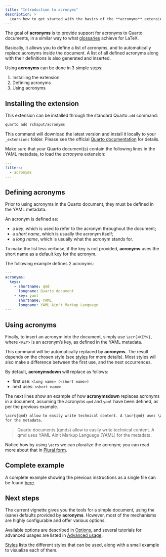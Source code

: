 ```yaml
---
title: "Introduction to acronyms"
description: >
  Learn how to get started with the basics of the **acronyms** extension.
---
```


The goal of **acronyms** is to provide support for acronyms to Quarto
documents, in a similar way to what [glossaries] achieve for LaTeX.

Basically, it allows you to define a list of acronyms, and to automatically
replace acronyms inside the document.
A list of all defined acronyms along with their definitions is also generated
and inserted.

Using **acronyms** can be done in 3 simple steps:

1. Installing the extension
2. Defining acronyms
3. Using acronyms


## Installing the extension

This extension can be installed through the standard Quarto `add` command:

```sh
quarto add rchaput/acronyms
```

This command will download the latest version and install it locally to your
`_extensions` folder. Please see the official
[Quarto documentation](https://quarto.org/docs/extensions/managing.html)
for details.

Make sure that your Quarto document(s) contain the following lines in the
YAML metadata, to load the *acronyms* extension:

```yaml
---
filters:
  - acronyms
---
```


## Defining acronyms

Prior to using acronyms in the Quarto document, they must be defined in
the YAML metadata.

An acronym is defined as:

- a *key*, which is used to refer to the acronym throughout the document;
- a *short name*, which is usually the acronym itself;
- a *long name*, which is usually what the acronym stands for.

To make the list less verbose, if the key is not provided, **acronyms**
uses the short name as a default key for the acronym.

The following example defines 2 acronyms:

```yaml
---
acronyms:
  keys:
    - shortname: qmd
      longname: Quarto document
    - key: yaml
      shortname: YAML
      longname: YAML Ain't Markup Language
---
```


## Using acronyms

Finally, to insert an acronym into the document, simply use `\acr{<KEY>}`,
where `<KEY>` is an acronym's key, as defined in the YAML metadata.

This command will be automatically replaced by **acronyms**. The result
depends on the chosen style (see [styles] for more details). Most
styles will also make a difference between the first use, and the next
occurrences.

By default, **acronymsdown** will replace as follows:

- first use: `<long name> (<short name>)`
- next uses: `<short name>`

The next lines show an example of how **acronymsdown** replaces acronyms
in a document, assuming the acronyms `qmd` and `yaml` have been defined, as
per the previous example.

```md
\acrs{qmd} allow to easily write technical content. A \acr{qmd} uses \acr{yaml}
for the metadata.
```

> Quarto documents (qmds) allow to easily write technical content. A qmd uses
> YAML Ain't Markup Language (YAML) for the metadata.

Notice how by using `\acrs` we can pluralize the acronym; you can read more
about that in [Plural form][plural].


## Complete example

A complete example showing the previous instructions as a single file can
be found [here][example].


## Next steps

The current vignette gives you the tools for a simple document, using the
(sane) defaults provided by **acronyms**.
However, most of the mechanisms are highly configurable and offer various
options.

Available options are described in [Options][options], and several tutorials
for advanced usages are listed in [Advanced usage][advanced_usage].

[Styles][styles] lists the different styles that can be used, along
with a small example to visualize each of them.


[glossaries]: https://www.ctan.org/pkg/glossaries
[Lua Filter]: https://pandoc.org/lua-filters.html
[styles]: articles/styles.qmd
[example]: https://github.com/rchaput/acronyms/blob/master/example.qmd
[advanced_usage]: advanced/index.qmd
[options]: articles/options.qmd
[plural]: articles/plural.qmd
